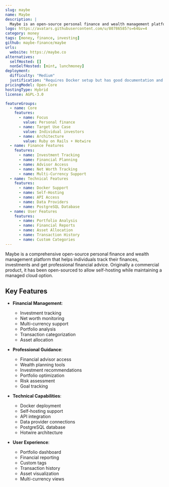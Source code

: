 ```yaml
---
slug: maybe
name: Maybe
description: |
  Maybe is an open-source personal finance and wealth management platform that helps individuals track their finances, investments, and connect with financial advisors.
logo: https://avatars.githubusercontent.com/u/80786585?s=64&v=4
category: money
tags: [money, finance, investing]
github: maybe-finance/maybe
urls:
  website: https://maybe.co
alternatives:
  selfHosted: []
  nonSelfHosted: [mint, lunchmoney]
deployment:
  difficulty: "Medium"
  justification: "Requires Docker setup but has good documentation and deployment options."
pricingModel: Open-Core
hostingType: Hybrid
license: AGPL-3.0

featureGroups:
  - name: Core
    features:
      - name: Focus
        value: Personal finance
      - name: Target Use Case
        value: Individual investors
      - name: Architecture
        value: Ruby on Rails + Hotwire
  - name: Finance Features
    features:
      - name: Investment Tracking
      - name: Financial Planning
      - name: Advisor Access
      - name: Net Worth Tracking
      - name: Multi-Currency Support
  - name: Technical Features
    features:
      - name: Docker Support
      - name: Self-Hosting
      - name: API Access
      - name: Data Providers
      - name: PostgreSQL Database
  - name: User Features
    features:
      - name: Portfolio Analysis
      - name: Financial Reports
      - name: Asset Allocation
      - name: Transaction History
      - name: Custom Categories
---
```


Maybe is a comprehensive open-source personal finance and wealth management platform that helps individuals track their finances, investments and get professional financial advice. Originally a commercial product, it has been open-sourced to allow self-hosting while maintaining a managed cloud option.

## Key Features

- **Financial Management**:

  - Investment tracking
  - Net worth monitoring
  - Multi-currency support
  - Portfolio analysis
  - Transaction categorization
  - Asset allocation

- **Professional Guidance**:

  - Financial advisor access
  - Wealth planning tools
  - Investment recommendations
  - Portfolio optimization
  - Risk assessment
  - Goal tracking

- **Technical Capabilities**:

  - Docker deployment
  - Self-hosting support
  - API integration
  - Data provider connections
  - PostgreSQL database
  - Hotwire architecture

- **User Experience**:
  - Portfolio dashboard
  - Financial reporting
  - Custom tags
  - Transaction history
  - Asset visualization
  - Multi-currency views
